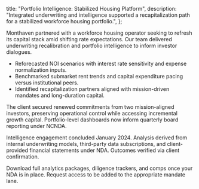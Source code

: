 
  title: "Portfolio Intelligence: Stabilized Housing Platform",
  description:
    "Integrated underwriting and intelligence supported a recapitalization path for a stabilized workforce housing portfolio.",
};

<Box title="Engagement Snapshot" eyebrow="Case Study">
  <p>
    Monthaven partnered with a workforce housing operator seeking to refresh its capital stack amid shifting rate expectations.
    Our team delivered underwriting recalibration and portfolio intelligence to inform investor dialogues.
  </p>
</Box>

<Box title="Insights Delivered" eyebrow="Advisory">
  <ul className="list-disc space-y-2 pl-5">
    <li>Reforecasted NOI scenarios with interest rate sensitivity and expense normalization inputs.</li>
    <li>Benchmarked submarket rent trends and capital expenditure pacing versus institutional peers.</li>
    <li>Identified recapitalization partners aligned with mission-driven mandates and long-duration capital.</li>
  </ul>
</Box>

<Box title="Outcomes" eyebrow="Result">
  <p>
    The client secured renewed commitments from two mission-aligned investors, preserving operational control while accessing
    incremental growth capital. Portfolio-level dashboards now inform quarterly board reporting under NCNDA.
  </p>
</Box>

<Box title="Methodology & Footnotes" eyebrow="Transparency">
  <p>
    Intelligence engagement concluded January 2024. Analysis derived from internal underwriting models, third-party data
    subscriptions, and client-provided financial statements under NDA. Outcomes verified via client confirmation.
  </p>
</Box>

<CalloutStrip>
  Download full analytics packages, diligence trackers, and comps once your NDA is in place. Request access to be added to the
  appropriate mandate lane.
</CalloutStrip>
